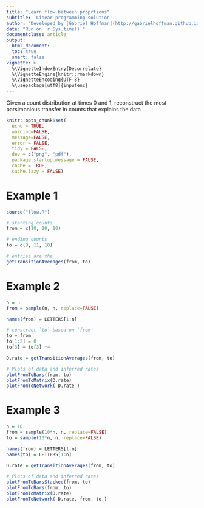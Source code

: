 ```yaml
---
title: "Learn flow between proprtions"
subtitle: 'Linear programming solution'
author: "Developed by [Gabriel Hoffman](http://gabrielhoffman.github.io/)"
date: "Run on `r Sys.time()`"
documentclass: article
output: 
  html_document:
  toc: true
  smart: false
vignette: >
  %\VignetteIndexEntry{Decorrelate}
  %\VignetteEngine{knitr::rmarkdown}
  %\VignetteEncoding{UTF-8}
  %\usepackage[utf8]{inputenc}
---
```



<!--- 

rmarkdown::render('flow_examples.Rmd');


--->


Given a count distribution at times 0 and 1, reconstruct the most parsimonious transfer in counts that explains the data



```r
knitr::opts_chunk$set(
  echo = TRUE,
  warning=FALSE,
  message=FALSE,
  error = FALSE,
  tidy = FALSE,
  dev = c("png", "pdf"),
  package.startup.message = FALSE,
  cache = TRUE,
  cache.lazy = FALSE)
```

# Example 1
```r
source("flow.R")

# starting counts
from = c(10, 10, 10)

# ending counts
to = c(9, 11, 10)

# entries are the 
getTransitionAverages(from, to)
```


# Example 2
```r
n = 5
from = sample(n, n, replace=FALSE)

names(from) = LETTERS[1:n]

# construct `to` based on `from`
to = from
to[1:2] = 0
to[3] = to[3] +4

D.rate = getTransitionAverages(from, to)

# Plots of data and inferred rates
plotFromToBars(from, to)
plotFromToMatrix(D.rate)
plotFromToNetwork( D.rate )
```





# Example 3
```r
n = 10
from = sample(10*n, n, replace=FALSE)
to = sample(10*n, n, replace=FALSE)

names(from) = LETTERS[1:n]
names(to) = LETTERS[1:n]

D.rate = getTransitionAverages(from, to)

# Plots of data and inferred rates
plotFromToBarsStacked(from, to) 
plotFromToBars(from, to)
plotFromToMatrix(D.rate)
plotFromToNetwork( D.rate, from, to )
```

<!---
source("flow.R")

from[] = 1
from[1] = 20

to[] = 1
to[9] = 20

cbind(from/sum(from), to/sum(to))


plotFromToNetwork( D.rate, from, to )
--->





